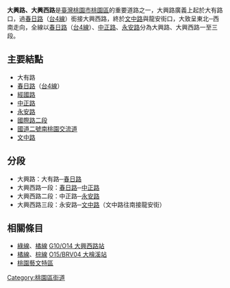 {{unreferenced|time=2014-01-07}}
{{Infobox Taiwan Road
|name=大興路、大興西路
|eng_name=Daxing Rd.、Daxing W. Rd.
|level=一般道路
|length=4.0
|junction=[[File:TWHW2.svg|24px]]{{TWFreewayIC|11|南桃園}}
|left=龍安街
|right=大有路
|leftdirection=S
|rightdirection=E
|section=大有路~[[春日路_(桃園市)|春日路]]：大興路<br>[[春日路_(桃園市)|春日路]]~[[中正路_(桃園區)|中正路]]：大興西路一段<br>中正路~[[永安路_(桃園市)|永安路]]：大興西路二段<br>永安路~[[文中路|文中路]]：大興西路三段
}}
'''大興路、大興西路'''是[[臺灣|臺灣]][[桃園市|桃園市]][[桃園區|桃園區]]的重要道路之一，大興路廣義上起於大有路{{small|（狹義上起於興二街92巷口）}}口，過[[春日路_(桃園市)|春日路]]（[[台4線|台4線]]）銜接大興西路，終於[[文中路|文中路]]與龍安街口，大致呈東北─西南走向，全線以[[春日路_(桃園市)|春日路]]（[[台4線|台4線]]）、[[中正路_(桃園區)|中正路]]、[[永安路_(桃園市)|永安路]]分為大興路、大興西路一至三段。

==主要結點==
* 大有路
* [[春日路_(桃園市)|春日路]]（[[台4線|台4線]]）
* [[經國路_(桃園區)|經國路]]
* [[中正路_(桃園區)|中正路]]
* [[永安路_(桃園市)|永安路]]
* [[國際路_(桃園市)|國際路二段]]
* [[國道二號_(中華民國)|國道二號]][[南桃園交流道|南桃園交流道]]
* [[文中路|文中路]]

==分段==
* 大興路：大有路{{small|（狹義上為興二街92巷）}}─[[春日路_(桃園市)|春日路]]
* 大興西路一段：[[春日路_(桃園市)|春日路]]─[[中正路_(桃園區)|中正路]]
* 大興西路二段：中正路─[[永安路_(桃園市)|永安路]]
* 大興西路三段：永安路─[[文中路|文中路]]（文中路往南接龍安街）

==相關條目==
* [[桃園捷運綠線|綠線]]、[[桃園捷運橘線|橘線]] [[大興西路站|G10/O14 大興西路站]]
* [[桃園捷運橘線|橘線]]、[[桃園捷運棕線|棕線]] [[大檜溪站|O15/BRV04 大檜溪站]]
* [[桃園藝文特區|桃園藝文特區]]

{{桃園市桃園區重要道路}}

[[Category:桃園區街道|Category:桃園區街道]]